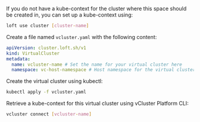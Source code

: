 
<Flow id="create-vcluster-kubectl">
  <Step>

If you do not have a kube-context for the cluster where this space should be created in, you can set up a kube-context using:

```bash
loft use cluster [cluster-name]
```

  </Step>
  <Step>

Create a file named `vcluster.yaml` with the following content:

```yaml {4}
apiVersion: cluster.loft.sh/v1
kind: VirtualCluster
metadata:
  name: vcluster-name # Set the name for your virtual cluster here
  namespace: vc-host-namespace # Host namespace for the virtual cluster
```

  </Step>
  <Step>

Create the virtual cluster using kubectl:

```bash
kubectl apply -f vcluster.yaml
```

  </Step>
  <Step>

Retrieve a kube-context for this virtual cluster using vCluster Platform CLI:

```bash
vcluster connect [vcluster-name]
```

  </Step>
</Flow>

